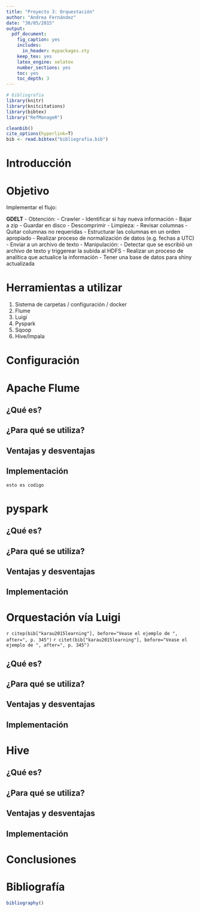 ```yaml
---
title: "Proyecto 3: Orquestación"
author: "Andrea Fernández"
date: "30/05/2015"
output:
  pdf_document:
    fig_caption: yes
    includes:
      in_header: mypackages.sty
    keep_tex: yes
    latex_engine: xelatex
    number_sections: yes
    toc: yes
    toc_depth: 3
---
```


```r
# bibliografia
library(knitr)
library(knitcitations)
library(bibtex)
library("RefManageR")

cleanbib()
cite_options(hyperlink=T)
bib <- read.bibtex("bibliografia.bib")
```

# Introducción

# Objetivo

Implementar el flujo:

**GDELT**
- Obtención:
    - Crawler
    - Identificar si hay nueva información
    - Bajar a zip
    - Guardar en disco
    - Descomprimir
- Limpieza:
    - Revisar columnas
    - Quitar columnas no requeridas
    - Estructurar las columnas en un orden apropiado
    - Realizar proceso de normalización de datos (e.g. fechas a UTC)
    - Enviar a un archivo de texto
- Manipulación:
    - Detectar que se escribió un archivo de texto y triggerear la subida al HDFS
    - Realizar un proceso de analítica que actualice la información
    - Tener una base de datos para shiny actualizada

# Herramientas a utilizar

1. Sistema de carpetas / configuración / docker
2. Flume
3. Luigi
4. Pyspark
5. Sqoop
6. Hive/Impala

# Configuración

# Apache Flume

## ¿Qué es?
## ¿Para qué se utiliza?
## Ventajas y desventajas
## Implementación

```
esto es codigo
```

# pyspark

## ¿Qué es?
## ¿Para qué se utiliza?
## Ventajas y desventajas
## Implementación


# Orquestación vía Luigi

`r citep(bib["karau2015learning"], before="Vease el ejemplo de ", after=", p. 345")`
`r citet(bib["karau2015learning"], before="Vease el ejemplo de ", after=", p. 345")`

## ¿Qué es?
## ¿Para qué se utiliza?
## Ventajas y desventajas
## Implementación

# Hive

## ¿Qué es?
## ¿Para qué se utiliza?
## Ventajas y desventajas
## Implementación

# Conclusiones

# Bibliografía

```r
bibliography()
```

